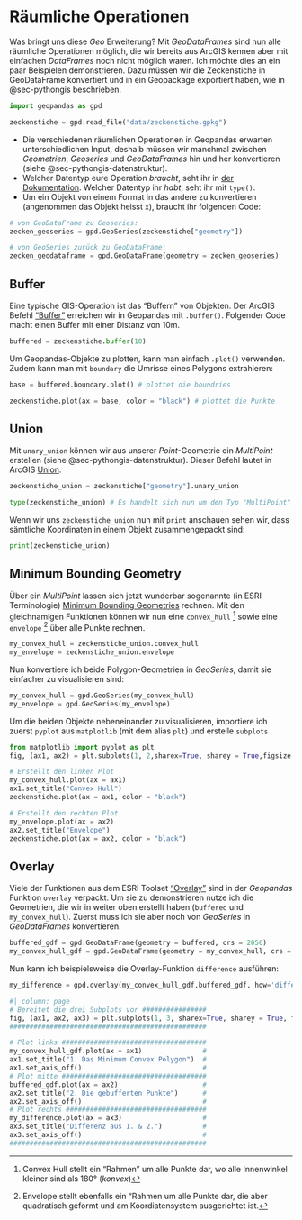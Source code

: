 # Räumliche Operationen {#sec-raeumliche-operationen}

Was bringt uns diese *Geo* Erweiterung? Mit *GeoDataFrames* sind nun alle räumliche Operationen möglich, die wir bereits aus ArcGIS kennen aber mit einfachen *DataFrames* noch nicht möglich waren. Ich möchte dies an ein paar Beispielen demonstrieren. Dazu müssen wir die Zeckenstiche in GeoDataFrame konvertiert und in ein Geopackage exportiert haben, wie in @sec-pythongis beschrieben.

```python
import geopandas as gpd

zeckenstiche = gpd.read_file("data/zeckenstiche.gpkg")
```


:::{.callout-note}

- Die verschiedenen räumlichen Operationen in Geopandas erwarten unterschiedlichen Input, deshalb müssen wir manchmal zwischen *Geometrien*, *Geoseries* und *GeoDataFrames* hin und her konvertieren (siehe @sec-pythongis-datenstruktur). 
- Welcher Datentyp eure Operation *braucht*, seht ihr in [der Dokumentation](https://geopandas.org/). Welcher Datentyp ihr *habt*, seht ihr mit `type()`.
- Um ein Objekt von einem Format in das andere zu konvertieren (angenommen das Objekt heisst `x`), braucht ihr folgenden Code:

```python
# von GeoDataFrame zu Geoseries:
zecken_geoseries = gpd.GeoSeries(zeckenstiche["geometry"])          

# von GeoSeries zurück zu GeoDataFrame:
zecken_geodataframe = gpd.GeoDataFrame(geometry = zecken_geoseries) 
```
:::

## Buffer

Eine typische GIS-Operation ist das "Buffern" von Objekten. Der ArcGIS Befehl ["Buffer"](https://pro.arcgis.com/en/pro-app/tool-reference/analysis/buffer.htm) erreichen wir in Geopandas mit `.buffer()`. Folgender Code macht einen Buffer mit einer Distanz von 10m. 

```python
buffered = zeckenstiche.buffer(10) 
```

Um Geopandas-Objekte zu plotten, kann man einfach `.plot()` verwenden. Zudem kann man mit `boundary` die Umrisse eines Polygons extrahieren:

```python
base = buffered.boundary.plot() # plottet die boundries    

zeckenstiche.plot(ax = base, color = "black") # plottet die Punkte
```

## Union

Mit `unary_union` können wir aus unserer *Point*-Geometrie ein *MultiPoint* erstellen (siehe @sec-pythongis-datenstruktur). Dieser Befehl lautet in ArcGIS [Union](https://pro.arcgis.com/de/pro-app/latest/tool-reference/analysis/union.htm).

```python
zeckenstiche_union = zeckenstiche["geometry"].unary_union

type(zeckenstiche_union) # Es handelt sich nun um den Typ "MultiPoint"
```

Wenn wir uns `zeckenstiche_union` nun mit `print` anschauen sehen wir, dass sämtliche Koordinaten in einem Objekt zusammengepackt sind: 

```python
print(zeckenstiche_union)
```

## Minimum Bounding Geometry {#sec-raeumliche-operationen-mbg}

Über ein *MultiPoint* lassen sich jetzt wunderbar sogenannte (in ESRI Terminologie) [Minimum Bounding Geometries](https://pro.arcgis.com/de/pro-app/tool-reference/data-management/minimum-bounding-geometry.htm) rechnen. Mit den gleichnamigen Funktionen können wir nun eine `convex_hull` [^convex-hull] sowie eine `envelope` [^envelope] über alle Punkte rechnen.

[^convex-hull]:  Convex Hull stellt ein "Rahmen" um alle Punkte dar, wo alle Innenwinkel kleiner sind als 180° (*konvex*)
[^envelope]: Envelope stellt ebenfalls ein "Rahmen um alle Punkte dar, die aber quadratisch geformt und am Koordiatensystem ausgerichtet ist.

```python
my_convex_hull = zeckenstiche_union.convex_hull
my_envelope = zeckenstiche_union.envelope
```

Nun konvertiere ich beide Polygon-Geometrien in *GeoSeries*, damit sie einfacher zu visualisieren sind:

```python
my_convex_hull = gpd.GeoSeries(my_convex_hull)
my_envelope = gpd.GeoSeries(my_envelope)
```

Um die beiden Objekte nebeneinander zu visualisieren, importiere ich zuerst `pyplot` aus `matplotlib` (mit dem alias `plt`) und erstelle `subplots`

```python
from matplotlib import pyplot as plt
fig, (ax1, ax2) = plt.subplots(1, 2,sharex=True, sharey = True,figsize = (9, 9))

# Erstellt den linken Plot
my_convex_hull.plot(ax = ax1)
ax1.set_title("Convex Hull")
zeckenstiche.plot(ax = ax1, color = "black")

# Erstellt den rechten Plot
my_envelope.plot(ax = ax2)
ax2.set_title("Envelope")
zeckenstiche.plot(ax = ax2, color = "black")
```

## Overlay

Viele der Funktionen aus dem ESRI Toolset ["Overlay"](https://pro.arcgis.com/de/pro-app/tool-reference/analysis/an-overview-of-the-overlay-toolset.htm) sind in der *Geopandas* Funktion `overlay` verpackt. Um sie zu demonstrieren nutze ich die Geometrien, die wir in weiter oben erstellt haben (`buffered` und `my_convex_hull`). Zuerst muss ich sie aber noch von *GeoSeries* in *GeoDataFrames* konvertieren.

```python
buffered_gdf = gpd.GeoDataFrame(geometry = buffered, crs = 2056)               
my_convex_hull_gdf = gpd.GeoDataFrame(geometry = my_convex_hull, crs = 2056) 
```

Nun kann ich beispielsweise die Overlay-Funktion `difference` ausführen:

```python
my_difference = gpd.overlay(my_convex_hull_gdf,buffered_gdf, how='difference')
```

```python
#| column: page
# Bereitet die drei Subplots vor ################
fig, (ax1, ax2, ax3) = plt.subplots(1, 3, sharex=True, sharey = True, figsize = (18,9))
#################################################

# Plot links ####################################
my_convex_hull_gdf.plot(ax = ax1)               #
ax1.set_title("1. Das Minimum Convex Polygon")  # 
ax1.set_axis_off()                              #
# Plot mitte ####################################
buffered_gdf.plot(ax = ax2)                     #
ax2.set_title("2. Die gebufferten Punkte")      # 
ax2.set_axis_off()                              #
# Plot rechts ###################################
my_difference.plot(ax = ax3)                    #
ax3.set_title("Differenz aus 1. & 2.")          # 
ax3.set_axis_off()                              #
#################################################
```
